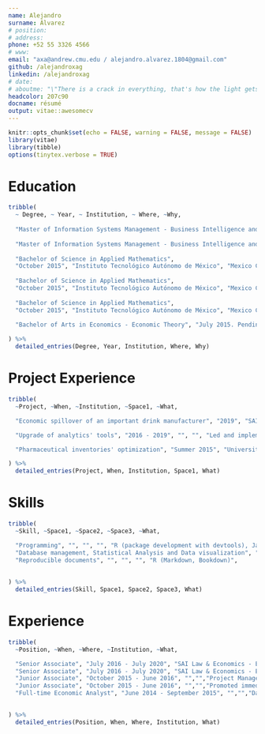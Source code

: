 ```yaml
---
name: Alejandro
surname: Álvarez
# position: 
# address: 
phone: +52 55 3326 4566
# www: 
email: "axa@andrew.cmu.edu / alejandro.alvarez.1804@gmail.com"
github: /alejandroxag
linkedin: /alejandroxag
# date: 
# aboutme: "\"There is a crack in everything, that's how the light gets in\". Leonard Cohen. \"Anthem\". The Future, 1992."
headcolor: 207c90
docname: résumé
output: vitae::awesomecv
---
```


```r

knitr::opts_chunk$set(echo = FALSE, warning = FALSE, message = FALSE)
library(vitae)
library(tibble)
options(tinytex.verbose = TRUE)

```

# Education

```r

tribble(
  ~ Degree, ~ Year, ~ Institution, ~ Where, ~Why,
  
  "Master of Information Systems Management - Business Intelligence and Data Analytics", "December 2021 (expected)", "Carnegie Mellon University, Heinz College", "Pittsburgh, PA", "Candidate, Class 2021.",
  
  "Master of Information Systems Management - Business Intelligence and Data Analytics", "December 2021 (expected)", "Carnegie Mellon University, Heinz College", "Pittsburgh, PA", "Core Coursework (Fall 2020 - Spring 2021): Database Management, Object-Oriented Programming, Unstructured Data Analytics, Statistics for IT Managers.",
  
  "Bachelor of Science in Applied Mathematics",
  "October 2015", "Instituto Tecnológico Autónomo de México", "Mexico City, Mexico", "Graduated with honors. Thesis work: \"Random Variants of the Kaczmarz Method\", 2015.",
  
  "Bachelor of Science in Applied Mathematics",
  "October 2015", "Instituto Tecnológico Autónomo de México", "Mexico City, Mexico", "Coursework: Numerical Analysis, Linear Programming, Numerical Optimization, Applied Statistics, Linear Algebra, Real Analysis, Functional Analysis, Measure Theory; Applied Data Science Workshop at Carnegie Mellon University (Fall 2015).",
  
  "Bachelor of Science in Applied Mathematics",
  "October 2015", "Instituto Tecnológico Autónomo de México", "Mexico City, Mexico", "Leadership: Adjunct Faculty Member of the Probability and Statistics Department (Spring 2015); Adjunct Faculty Member of the Mathematics Department (Spring 2013 - Fall 2014).",
  
  "Bachelor of Arts in Economics - Economic Theory", "July 2015. Pending graduation", "", "", "Coursework: Consumer and Producer Theory, General Equilibrium Theory, Game Theory, Macroeconomics (General Equilibrium), Dynamic Macroeconomics. TA for Industrial Organization.",

) %>%
  detailed_entries(Degree, Year, Institution, Where, Why)

```

# Project Experience

```r

tribble(
  ~Project, ~When, ~Institution, ~Space1, ~What,

  "Economic spillover of an important drink manufacturer", "2019", "SAI Law & Economics", "", "Gathered information of sales, employees and supplies purchases of 11 companies in 32 states in Mexico. Designed a relational database to store the gathered information. Developed an internal R package to implement Input-Output methodologies. Delivered results through an R Bookdown.",

  "Upgrade of analytics' tools", "2016 - 2019", "", "", "Led and implemented the switch of the analytics' tools of the Economic Consulting Team, from 100% MS Excel usage to 100% R usage.",

  "Pharmaceutical inventories' optimization", "Summer 2015", "University of Pittsburgh Medical Center - Carnegie Mellon University", "", "Developed a predictive algorithm to optimize pharmaceutical inventories from hospitals, based on the patients' flow.",

) %>%
  detailed_entries(Project, When, Institution, Space1, What)

```

# Skills

```r

tribble(
  ~Skill, ~Space1, ~Space2, ~Space3, ~What,

  "Programming", "", "", "", "R (package development with devtools), Java (and Git for version control).",
  "Database management, Statistical Analysis and Data visualization", "", "", "", "R (tidyverse, shiny, plotly), SQL (MySQL).",
  "Reproducible documents", "", "", "", "R (Markdown, Bookdown)",
  
  
) %>%
  detailed_entries(Skill, Space1, Space2, Space3, What)

```

# Experience

```r

tribble(
  ~Position, ~When, ~Where, ~Institution, ~What,

  "Senior Associate", "July 2016 - July 2020", "SAI Law & Economics - Economic Consulting Team","Mexico City, Mexico","Team Manager, Strategic Planning, Project Manager, Statistical Analysis, Data visualization, Database Design, Economic analysis.",
  "Senior Associate", "July 2016 - July 2020", "SAI Law & Economics - Economic Consulting Team","Mexico City, Mexico","Promoted less than a year before the previous promotion. Senior Associate with the highest tenure in the firm since 2017.",
  "Junior Associate", "October 2015 - June 2016", "","","Project Management, Data Cleansing and Visualization, Statistical Analysis, Economic analysis.",
  "Junior Associate", "October 2015 - June 2016", "","","Promoted immediately after graduation.",
  "Full-time Economic Analyst", "June 2014 - September 2015", "","","Data Cleansing, Analysis and Visualization, Statistical Analysis, Economic Analysis.",
  

) %>%
  detailed_entries(Position, When, Where, Institution, What)

```


